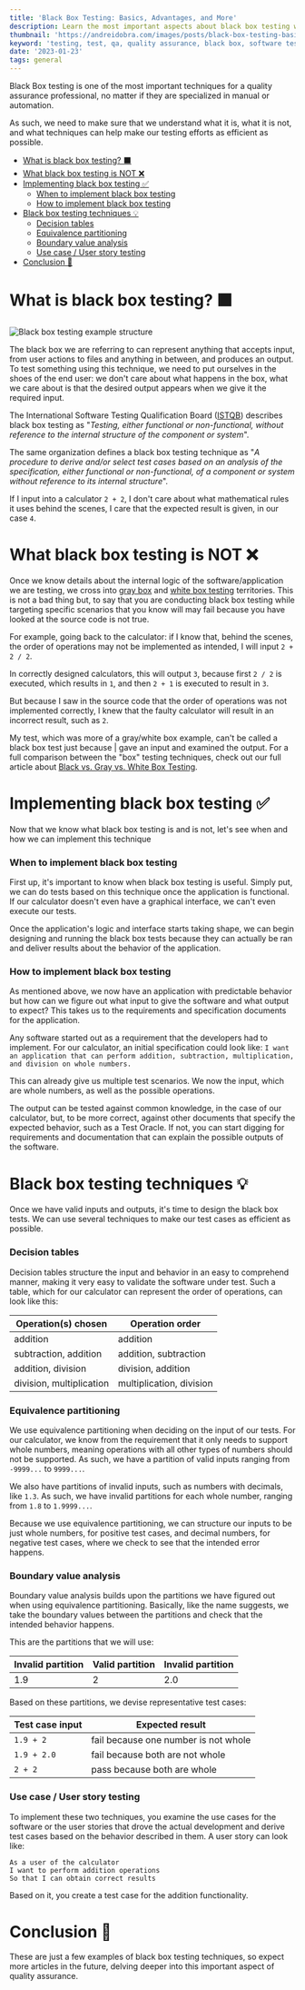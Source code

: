 ```yaml
---
title: 'Black Box Testing: Basics, Advantages, and More'
description: Learn the most important aspects about black box testing with examples
thumbnail: 'https://andreidobra.com/images/posts/black-box-testing-basics/black_box_testing_header.png'
keyword: 'testing, test, qa, quality assurance, black box, software testing, examples'
date: '2023-01-23'
tags: general
---
```


Black Box testing is one of the most important techniques for a quality assurance professional, no matter if they are specialized in manual or automation.

As such, we need to make sure that we understand what it is, what it is not, and what techniques can help make our testing efforts as efficient as possible.

- [What is black box testing? ⬛](#what-is-black-box-testing-)
- [What black box testing is NOT ❌](#what-black-box-testing-is-not-)
- [Implementing black box testing ✅](#implementing-black-box-testing-)
  - [When to implement black box testing](#when-to-implement-black-box-testing)
  - [How to implement black box testing](#how-to-implement-black-box-testing)
- [Black box testing techniques 💡](#black-box-testing-techniques-)
  - [Decision tables](#decision-tables)
  - [Equivalence partitioning](#equivalence-partitioning)
  - [Boundary value analysis](#boundary-value-analysis)
  - [Use case / User story testing](#use-case--user-story-testing)
- [Conclusion 🏁](#conclusion-)

# What is black box testing? ⬛

![Black box testing example structure](https://andreidobra.com/images/posts/black-box-testing-basics/black_box_testing_example.png)

The black box we are referring to can represent anything that accepts input, from user actions to files and anything in between, and produces an output. To test something using this technique, we need to put ourselves in the shoes of the end user: we don't care about what happens in the box, what we care about is that the desired output appears when we give it the required input.

The International Software Testing Qualification Board ([ISTQB](https://glossary.istqb.org/search/black%20box)) describes black box testing as "_Testing, either functional or
non-functional, without reference to the internal structure of the component or system_".

The same organization defines a black box testing technique as "_A procedure to derive and/or select test cases based on an analysis of the specification, either functional or non-functional, of a component or system without reference to its internal structure_".

If I input into a calculator `2 + 2`, I don't care about what mathematical rules it uses behind the scenes, I care that the expected result is given, in our case `4`.

# What black box testing is NOT ❌

Once we know details about the internal logic of the software/application we are testing, we cross into [gray box](https://andreidobra.com/blog/gray-box-testing-basics) and [white box testing](https://andreidobra.com/blog/white-box-testing-basics) territories. This is not a bad thing but, to say that you are conducting black box testing while targeting specific scenarios that you know will may fail because you have looked at the source code is not true.

For example, going back to the calculator: if I know that, behind the scenes, the order of operations may not be implemented as intended, I will input `2 + 2 / 2`.

In correctly designed calculators, this will output `3`, because first `2 / 2` is executed, which results in `1`, and then `2 + 1` is executed to result in `3`.

But because I saw in the source code that the order of operations was not implemented correctly, I knew that the faulty calculator will result in an incorrect result, such as `2`.

My test, which was more of a gray/white box example, can't be called a black box test just because | gave an input and examined the output. For a full comparison between the "box" testing techniques, check out our full article about [Black vs. Gray vs. White Box Testing](https://andreidobra.com/blog/black-vs-gray-vs-white-box-testing).

# Implementing black box testing ✅

Now that we know what black box testing is and is not, let's see when and how we can implement this technique

### When to implement black box testing

First up, it's important to know when black box testing is useful. Simply put, we can do tests based on this technique once the application is functional. If our calculator doesn't even have a graphical interface, we can't even execute our tests.

Once the application's logic and interface starts taking shape, we can begin designing and running the black box tests because they can actually be ran and deliver results about the behavior of the application.

### How to implement black box testing

As mentioned above, we now have an application with predictable behavior but how can we figure out what input to give the software and what output to expect? This takes us to the requirements and specification documents for the application.

Any software started out as a requirement that the developers had to implement. For our calculator, an initial specification could look like: `I want an application that can perform addition, subtraction, multiplication, and division on whole numbers.`

This can already give us multiple test scenarios. We now the input, which are whole numbers, as well as the possible operations.

The output can be tested against common knowledge, in the case of our calculator, but, to be more correct, against other documents that specify the expected behavior, such as a Test Oracle. If not, you can start digging for requirements and documentation that can explain the possible outputs of the software.

# Black box testing techniques 💡

Once we have valid inputs and outputs, it's time to design the black box tests. We can use several techniques to make our test cases as efficient as possible.

### Decision tables

Decision tables structure the input and behavior in an easy to comprehend manner, making it very easy to validate the software under test.
Such a table, which for our calculator can represent the order of operations, can look like this:

| Operation(s) chosen      | Operation order          |
| ------------------------ | ------------------------ |
| addition                 | addition                 |
| subtraction, addition    | addition, subtraction    |
| addition, division       | division, addition       |
| division, multiplication | multiplication, division |

### Equivalence partitioning

We use equivalence partitioning when deciding on the input of our tests. For our calculator, we know from the requirement that it only needs to support whole numbers, meaning operations with all other types of numbers should not be supported. As such, we have a partition of valid inputs ranging from `-9999...` to `9999...`.

We also have partitions of invalid inputs, such as numbers with decimals, like `1.3`. As such, we have invalid partitions for each whole number, ranging from `1.8` to `1.9999...`.

Because we use equivalence partitioning, we can structure our inputs to be just whole numbers, for positive test cases, and decimal numbers, for negative test cases, where we check to see that the intended error happens.

### Boundary value analysis

Boundary value analysis builds upon the partitions we have figured out when using equivalence partitioning. Basically, like the name suggests, we take the boundary values between the partitions and check that the intended behavior happens.

This are the partitions that we will use:

| Invalid partition | Valid partition | Invalid partition |
| ----------------- | --------------- | ----------------- |
| 1.9               | 2               | 2.0               |

Based on these partitions, we devise representative test cases:

| Test case input | Expected result                      |
| --------------- | ------------------------------------ |
| `1.9 + 2`       | fail because one number is not whole |
| `1.9 + 2.0`     | fail because both are not whole      |
| `2 + 2`         | pass because both are whole          |

### Use case / User story testing

To implement these two techniques, you examine the use cases for the software or the user stories that drove the actual development and derive test cases based on the behavior described in them.
A user story can look like:

```
As a user of the calculator
I want to perform addition operations
So that I can obtain correct results
```

Based on it, you create a test case for the addition functionality.

# Conclusion 🏁

These are just a few examples of black box testing techniques, so expect more articles in the future, delving deeper into this important aspect of quality assurance.

